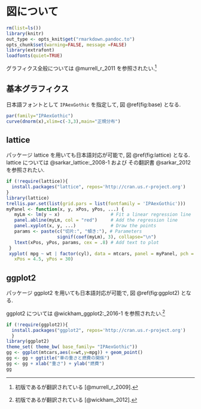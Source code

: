 # 図について

```r
rm(list=ls())
library(knitr)
out_type <- opts_knit$get("rmarkdown.pandoc.to")
opts_chunk$set(warning=FALSE, message =FALSE)
library(extrafont)
loadfonts(quiet=TRUE)
```
グラフィクス全般については @murrell_r_2011 を参照されたい.^[初版であるが翻訳されている [@murrell_r_2009].]

## 基本グラフィクス
日本語フォントとして `IPAexGothic` を指定して, 図 \@ref(fig:base) となる.

```r
par(family="IPAexGothic")
curve(dnorm(x),xlim=c(-3,3),main="正規分布")
```

## lattice
パッケージ lattice\index{lattice} を用いても日本語対応が可能で, 図 \@ref(fig:lattice) となる. lattice については @sarkar_lattice:_2008-1 および その翻訳書 @sarkar_2012 を参照されたい.

```r
if (!require(lattice)){
  install.packages("lattice", repos='http://cran.us.r-project.org')
}
library(lattice)
trellis.par.set(list(grid.pars = list(fontfamily = 'IPAexGothic')))
myPanel <- function(x, y, xPos, yPos, ...) {
   myLm <- lm(y ~ x)                   # Fit a linear regression line
   panel.abline(myLm, col = "red")     # Add the regression line
   panel.xyplot(x, y, ...)             # Draw the points
   params <- paste(c("切片:", "傾き:"), # Parameters
                   signif(coef(myLm), 3), collapse="\n")
   ltext(xPos, yPos, params, cex = .8) # Add text to plot
 }
 xyplot( mpg ~ wt | factor(cyl), data = mtcars, panel = myPanel, pch = 16,
   xPos = 4.5, yPos = 30)
```

## ggplot2 
パッケージ ggplot2\index{ggplot2} を用いても日本語対応が可能で, 図 \@ref(fig:ggplot2) となる.

ggplot2 については @wickham_ggplot2:_2016-1 を参照されたい.^[初版であるが翻訳されている [@wickham_2012].]

```r
if (!require(ggplot2)){
  install.packages("ggplot2", repos='http://cran.us.r-project.org')
  }
library(ggplot2)
theme_set( theme_bw( base_family= "IPAexGothic"))
gg <- ggplot(mtcars,aes(x=wt,y=mpg)) + geom_point()
gg <- gg + ggtitle("車の重さと燃費の関係")
gg <- gg + xlab("重さ") + ylab("燃費")
gg
```

